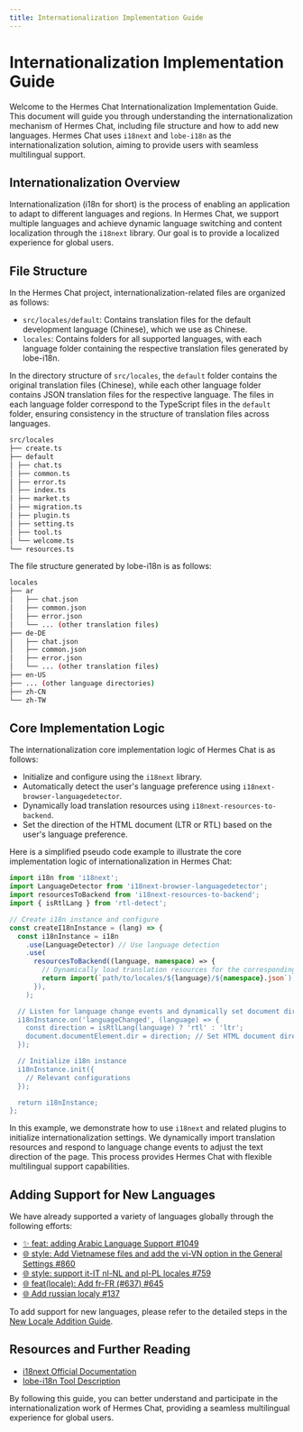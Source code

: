 ```yaml
---
title: Internationalization Implementation Guide
---
```


# Internationalization Implementation Guide

Welcome to the Hermes Chat Internationalization Implementation Guide. This document will guide you through understanding the internationalization mechanism of Hermes Chat, including file structure and how to add new languages. Hermes Chat uses `i18next` and `lobe-i18n` as the internationalization solution, aiming to provide users with seamless multilingual support.

## Internationalization Overview

Internationalization (i18n for short) is the process of enabling an application to adapt to different languages and regions. In Hermes Chat, we support multiple languages and achieve dynamic language switching and content localization through the `i18next` library. Our goal is to provide a localized experience for global users.

## File Structure

In the Hermes Chat project, internationalization-related files are organized as follows:

- `src/locales/default`: Contains translation files for the default development language (Chinese), which we use as Chinese.
- `locales`: Contains folders for all supported languages, with each language folder containing the respective translation files generated by lobe-i18n.

In the directory structure of `src/locales`, the `default` folder contains the original translation files (Chinese), while each other language folder contains JSON translation files for the respective language. The files in each language folder correspond to the TypeScript files in the `default` folder, ensuring consistency in the structure of translation files across languages.

```bash
src/locales
├── create.ts
├── default
│ ├── chat.ts
│ ├── common.ts
│ ├── error.ts
│ ├── index.ts
│ ├── market.ts
│ ├── migration.ts
│ ├── plugin.ts
│ ├── setting.ts
│ ├── tool.ts
│ └── welcome.ts
└── resources.ts
```

The file structure generated by lobe-i18n is as follows:

```bash
locales
├── ar
│   ├── chat.json
│   ├── common.json
│   ├── error.json
│   └── ... (other translation files)
├── de-DE
│   ├── chat.json
│   ├── common.json
│   ├── error.json
│   └── ... (other translation files)
├── en-US
├── ... (other language directories)
├── zh-CN
└── zh-TW
```

## Core Implementation Logic

The internationalization core implementation logic of Hermes Chat is as follows:

- Initialize and configure using the `i18next` library.
- Automatically detect the user's language preference using `i18next-browser-languagedetector`.
- Dynamically load translation resources using `i18next-resources-to-backend`.
- Set the direction of the HTML document (LTR or RTL) based on the user's language preference.

Here is a simplified pseudo code example to illustrate the core implementation logic of internationalization in Hermes Chat:

```ts
import i18n from 'i18next';
import LanguageDetector from 'i18next-browser-languagedetector';
import resourcesToBackend from 'i18next-resources-to-backend';
import { isRtlLang } from 'rtl-detect';

// Create i18n instance and configure
const createI18nInstance = (lang) => {
  const i18nInstance = i18n
    .use(LanguageDetector) // Use language detection
    .use(
      resourcesToBackend((language, namespace) => {
        // Dynamically load translation resources for the corresponding language
        return import(`path/to/locales/${language}/${namespace}.json`);
      }),
    );

  // Listen for language change events and dynamically set document direction
  i18nInstance.on('languageChanged', (language) => {
    const direction = isRtlLang(language) ? 'rtl' : 'ltr';
    document.documentElement.dir = direction; // Set HTML document direction
  });

  // Initialize i18n instance
  i18nInstance.init({
    // Relevant configurations
  });

  return i18nInstance;
};
```

In this example, we demonstrate how to use `i18next` and related plugins to initialize internationalization settings. We dynamically import translation resources and respond to language change events to adjust the text direction of the page. This process provides Hermes Chat with flexible multilingual support capabilities.

## Adding Support for New Languages

We have already supported a variety of languages globally through the following efforts:

- [✨ feat: adding Arabic Language Support #1049](https://github.com/hermeslabs/lobe-chat/pull/1049)
- [🌐 style: Add Vietnamese files and add the vi-VN option in the General Settings #860](https://github.com/hermeslabs/lobe-chat/pull/860)
- [🌐 style: support it-IT nl-NL and pl-PL locales #759](https://github.com/hermeslabs/lobe-chat/pull/759)
- [🌐 feat(locale): Add fr-FR (#637) #645](https://github.com/hermeslabs/lobe-chat/pull/645)
- [🌐 Add russian localy #137](https://github.com/hermeslabs/lobe-chat/pull/137)

To add support for new languages, please refer to the detailed steps in the [New Locale Addition Guide](add-new-locale).

## Resources and Further Reading

- [i18next Official Documentation](https://www.i18next.com/)
- [lobe-i18n Tool Description](https://github.com/hermeslabs/lobe-cli-toolbox/tree/master/packages/lobe-i18n)

By following this guide, you can better understand and participate in the internationalization work of Hermes Chat, providing a seamless multilingual experience for global users.
